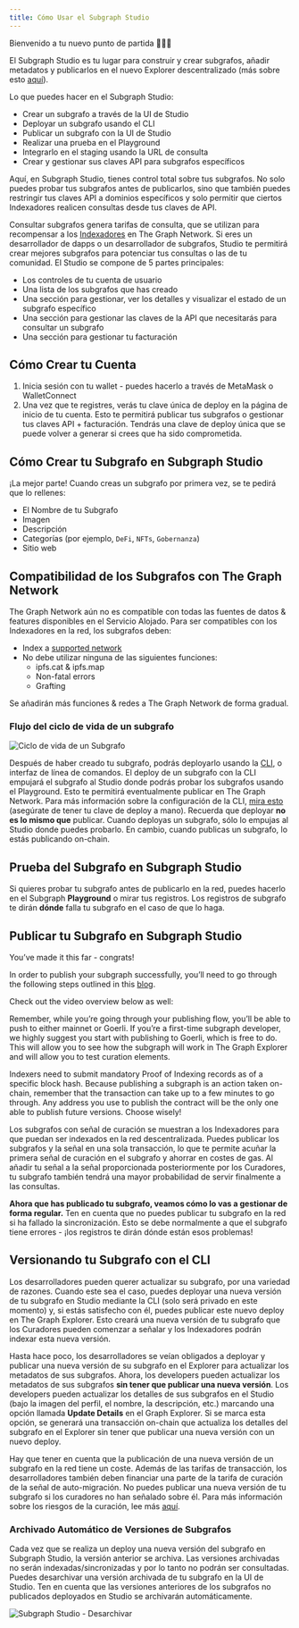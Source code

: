 ```yaml
---
title: Cómo Usar el Subgraph Studio
---
```


Bienvenido a tu nuevo punto de partida 👩🏽‍🚀

El Subgraph Studio es tu lugar para construir y crear subgrafos, añadir metadatos y publicarlos en el nuevo Explorer descentralizado (más sobre esto [aquí](/network/explorer)).

Lo que puedes hacer en el Subgraph Studio:

- Crear un subgrafo a través de la UI de Studio
- Deployar un subgrafo usando el CLI
- Publicar un subgrafo con la UI de Studio
- Realizar una prueba en el Playground
- Integrarlo en el staging usando la URL de consulta
- Crear y gestionar sus claves API para subgrafos específicos

Aquí, en Subgraph Studio, tienes control total sobre tus subgrafos. No solo puedes probar tus subgrafos antes de publicarlos, sino que también puedes restringir tus claves API a dominios específicos y solo permitir que ciertos Indexadores realicen consultas desde tus claves de API.

Consultar subgrafos genera tarifas de consulta, que se utilizan para recompensar a los [Indexadores](/network/indexing) en The Graph Network. Si eres un desarrollador de dapps o un desarrollador de subgrafos, Studio te permitirá crear mejores subgrafos para potenciar tus consultas o las de tu comunidad. El Studio se compone de 5 partes principales:

- Los controles de tu cuenta de usuario
- Una lista de los subgrafos que has creado
- Una sección para gestionar, ver los detalles y visualizar el estado de un subgrafo específico
- Una sección para gestionar las claves de la API que necesitarás para consultar un subgrafo
- Una sección para gestionar tu facturación

## Cómo Crear tu Cuenta

1. Inicia sesión con tu wallet - puedes hacerlo a través de MetaMask o WalletConnect
1. Una vez que te registres, verás tu clave única de deploy en la página de inicio de tu cuenta. Esto te permitirá publicar tus subgrafos o gestionar tus claves API + facturación. Tendrás una clave de deploy única que se puede volver a generar si crees que ha sido comprometida.

## Cómo Crear tu Subgrafo en Subgraph Studio

¡La mejor parte! Cuando creas un subgrafo por primera vez, se te pedirá que lo rellenes:

- El Nombre de tu Subgrafo
- Imagen
- Descripción
- Categorías (por ejemplo, `DeFi`, `NFTs`, `Gobernanza`)
- Sitio web

## Compatibilidad de los Subgrafos con The Graph Network

The Graph Network aún no es compatible con todas las fuentes de datos & features disponibles en el Servicio Alojado. Para ser compatibles con los Indexadores en la red, los subgrafos deben:

- Index a [supported network](/developing/supported-networks)
- No debe utilizar ninguna de las siguientes funciones:
  - ipfs.cat & ipfs.map
  - Non-fatal errors
  - Grafting

Se añadirán más funciones & redes a The Graph Network de forma gradual.

### Flujo del ciclo de vida de un subgrafo

![Ciclo de vida de un Subgrafo](/img/subgraph-lifecycle.png)

Después de haber creado tu subgrafo, podrás deployarlo usando la [CLI](https://github.com/graphprotocol/graph-cli), o interfaz de línea de comandos. El deploy de un subgrafo con la CLI empujará el subgrafo al Studio donde podrás probar los subgrafos usando el Playground. Esto te permitirá eventualmente publicar en The Graph Network. Para más información sobre la configuración de la CLI, [mira esto](/developing/defining-a-subgraph#install-the-graph-cli) (asegúrate de tener tu clave de deploy a mano). Recuerda que deployar **no es lo mismo que** publicar. Cuando deployas un subgrafo, sólo lo empujas al Studio donde puedes probarlo. En cambio, cuando publicas un subgrafo, lo estás publicando on-chain.

## Prueba del Subgrafo en Subgraph Studio

Si quieres probar tu subgrafo antes de publicarlo en la red, puedes hacerlo en el Subgraph **Playground** o mirar tus registros. Los registros de subgrafo te dirán **dónde** falla tu subgrafo en el caso de que lo haga.

## Publicar tu Subgrafo en Subgraph Studio

You’ve made it this far - congrats!

In order to publish your subgraph successfully, you’ll need to go through the following steps outlined in this [blog](https://thegraph.com/blog/building-with-subgraph-studio).

Check out the video overview below as well:

<VideoEmbed youtube="HfDgC2oNnwo" />

Remember, while you’re going through your publishing flow, you’ll be able to push to either mainnet or Goerli. If you’re a first-time subgraph developer, we highly suggest you start with publishing to Goerli, which is free to do. This will allow you to see how the subgraph will work in The Graph Explorer and will allow you to test curation elements.

Indexers need to submit mandatory Proof of Indexing records as of a specific block hash. Because publishing a subgraph is an action taken on-chain, remember that the transaction can take up to a few minutes to go through. Any address you use to publish the contract will be the only one able to publish future versions. Choose wisely!

Los subgrafos con señal de curación se muestran a los Indexadores para que puedan ser indexados en la red descentralizada. Puedes publicar los subgrafos y la señal en una sola transacción, lo que te permite acuñar la primera señal de curación en el subgrafo y ahorrar en costes de gas. Al añadir tu señal a la señal proporcionada posteriormente por los Curadores, tu subgrafo también tendrá una mayor probabilidad de servir finalmente a las consultas.

**Ahora que has publicado tu subgrafo, veamos cómo lo vas a gestionar de forma regular.** Ten en cuenta que no puedes publicar tu subgrafo en la red si ha fallado la sincronización. Esto se debe normalmente a que el subgrafo tiene errores - ¡los registros te dirán dónde están esos problemas!

## Versionando tu Subgrafo con el CLI

Los desarrolladores pueden querer actualizar su subgrafo, por una variedad de razones. Cuando este sea el caso, puedes deployar una nueva versión de tu subgrafo en Studio mediante la CLI (solo será privado en este momento) y, si estás satisfecho con él, puedes publicar este nuevo deploy en The Graph Explorer. Esto creará una nueva versión de tu subgrafo que los Curadores pueden comenzar a señalar y los Indexadores podrán indexar esta nueva versión.

Hasta hace poco, los desarrolladores se veían obligados a deployar y publicar una nueva versión de su subgrafo en el Explorer para actualizar los metadatos de sus subgrafos. Ahora, los developers pueden actualizar los metadatos de sus subgrafos **sin tener que publicar una nueva versión**. Los developers pueden actualizar los detalles de sus subgrafos en el Studio (bajo la imagen del perfil, el nombre, la descripción, etc.) marcando una opción llamada **Update Details** en el Graph Explorer. Si se marca esta opción, se generará una transacción on-chain que actualiza los detalles del subgrafo en el Explorer sin tener que publicar una nueva versión con un nuevo deploy.

Hay que tener en cuenta que la publicación de una nueva versión de un subgrafo en la red tiene un coste. Además de las tarifas de transacción, los desarrolladores también deben financiar una parte de la tarifa de curación de la señal de auto-migración. No puedes publicar una nueva versión de tu subgrafo si los curadores no han señalado sobre él. Para más información sobre los riesgos de la curación, lee más [aquí](/network/curating).

### Archivado Automático de Versiones de Subgrafos

Cada vez que se realiza un deploy una nueva versión del subgrafo en Subgraph Studio, la versión anterior se archiva. Las versiones archivadas no serán indexadas/sincronizadas y por lo tanto no podrán ser consultadas. Puedes desarchivar una versión archivada de tu subgrafo en la UI de Studio. Ten en cuenta que las versiones anteriores de los subgrafos no publicados deployados en Studio se archivarán automáticamente.

![Subgraph Studio - Desarchivar](/img/Unarchive.png)
